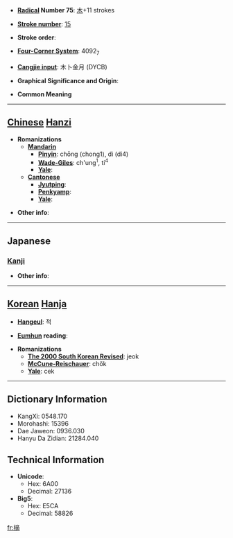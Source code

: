 * '''[[Wiktionary:Chinese radical index| Radical]] Number 75''': [[Wiktionary:Chinese radical index 木|木]]+11 strokes

* '''[[Wiktionary:Chinese total strokes index|Stroke number]]''': [[Wiktionary:Chinese total strokes index 15|15]]

* '''Stroke order''': 

* '''[[Wiktionary:Chinese four corner index|Four-Corner System]]''': 4092<sub>7</sub>

* '''[[Wiktionary:Chinese Cangjie index|Cangjie input]]''': 木卜金月 (DYCB)

* '''Graphical Significance and Origin''': 

* '''Common Meaning'''

----

== [[Chinese]] [[Hanzi]] ==

* '''Romanizations'''
** '''[[Mandarin]]'''
*** '''[[Pinyin]]''': chōng (chong1), dì (di4)
*** '''[[Wade-Giles]]''': ch'ung<sup>1</sup>, ti<sup>4</sup>
*** '''[[Yale]]''': 
** '''[[Cantonese]]'''
*** '''[[Jyutping]]''':
*** '''[[Penkyamp]]''': 
*** '''[[Yale]]''': 

* '''Other info''': 

----

==Japanese==
===[[Kanji]]===
{{kanji|on readings=[[てき]] (teki), [[ちゃく]] (chaku), [[たく]] (taku)
|kun readings=[[のき]] (noki)
}}

* '''Other info''':  

----

== [[Korean]] [[Hanja]] ==

* '''[[Hangeul]]''': 적

* '''[[Eumhun]] reading''': 

* '''Romanizations'''
** '''[[The 2000 South Korean Revised Romanization|The 2000 South Korean Revised]]''': jeok
** '''[[McCune-Reischauer]]''': chŏk
** '''[[Yale]]''': cek

----

== Dictionary Information ==

* KangXi: 0548.170
* Morohashi: 15396
* Dae Jaweon: 0936.030
* Hanyu Da Zidian: 21284.040

== Technical Information ==

* '''Unicode''':
** Hex: 6A00
** Decimal: 27136
* '''Big5''':
** Hex: E5CA
** Decimal: 58826

[[fr:樀]]